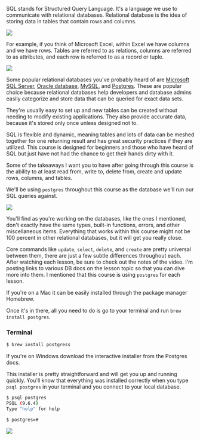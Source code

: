<link href="style.css" rel="stylesheet"></link>


SQL stands for Structured Query Language. It's a language we use to communicate with relational databases. Relational database is the idea of storing data in tables that contain rows and columns.

![](introsql.svg)

For example, if you think of Microsoft Excel, within Excel we have columns and we have rows. Tables are referred to as relations, columns are referred to as attributes, and each row is referred to as a record or tuple.

![](RelationTable.svg)

Some popular relational databases you've probably heard of are [Microsoft SQL Server](#), [Oracle database](), [MySQL](), and [Postgres](). These are popular choice because relational databases help developers and database admins easily categorize and store data that can be queried for exact data sets.

They're usually easy to set up and new tables can be created without needing to modify existing applications. They also provide accurate data, because it's stored only once unless designed not to.

SQL is flexible and dynamic, meaning tables and lots of data can be meshed together for one returning result and has great security practices if they are utilized. This course is designed for beginners and those who have heard of SQL but just have not had the chance to get their hands dirty with it.

Some of the takeaways I want you to have after going through this course is the ability to at least read from, write to, delete from, create and update rows, columns, and tables.

We'll be using `postgres` throughout this course as the database we'll run our SQL queries against. 

![](SQLLink.svg)


You'll find as you're working on the databases, like the ones I mentioned, don't exactly have the same types, built-in functions, errors, and other miscellaneous items. Everything that works within this course might not be 100 percent in other relational databases, but it will get you really close.

Core commands like `update`, `select`, `delete`, and `create` are pretty universal between them, there are just a few subtle differences throughout each. After watching each lesson, be sure to check out the notes of the video. I'm posting links to various DB docs on the lesson topic so that you can dive more into them. I mentioned that this course is using `postgres` for each lesson.

If you're on a Mac it can be easily installed through the package manager Homebrew. 

<Link url='https://brew.sh/' urlname='Install Homebrew for Mac' />

Once it's in there, all you need to do is go to your terminal and run `brew install postgres`. 

### Terminal
```bash
$ brew install postgress
```

If you're on Windows download the interactive installer from the Postgres docs.

<Link url='https://www.postgresql.org/download/windows/' urlname='Windows Postgres installer' />

This installer is pretty straightforward and will get you up and running quickly. You'll know that everything was installed correctly when you type `psql postgres` in your terminal and you connect to your local database.

```bash
$ psql postgres
PSQL (9.6.4)
Type "help" for help 

$ postgres=#
```

![](BasicCommands.svg)